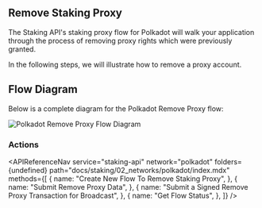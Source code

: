 
## Remove Staking Proxy

The Staking API's staking proxy flow for Polkadot will walk your application through the process of removing proxy rights which were previously granted.

In the following steps, we will illustrate how to remove a proxy account.

## Flow Diagram

Below is a complete diagram for the Polkadot Remove Proxy flow:

<img
  src={img1}
  alt="Polkadot Remove Proxy Flow Diagram"
  className="inline-image"
/>

### Actions

<APIReferenceNav
  service="staking-api"
  network="polkadot"
  folders={undefined}
  path="docs/staking/02_networks/polkadot/index.mdx"
  methods={[
    {
      name: "Create New Flow To Remove Staking Proxy",
    },
    {
      name: "Submit Remove Proxy Data",
    },
    {
      name: "Submit a Signed Remove Proxy Transaction for Broadcast",
    },
    {
      name: "Get Flow Status",
    },
  ]}
/>
